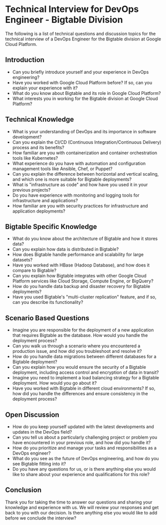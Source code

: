 

# Technical Interview for DevOps Engineer - Bigtable Division

The following is a list of technical questions and discussion topics for the technical interview of a DevOps Engineer for the Bigtable division at Google Cloud Platform.

## Introduction
- Can you briefly introduce yourself and your experience in DevOps engineering?
- Have you worked with Google Cloud Platform before? If so, can you explain your experience with it?
- What do you know about Bigtable and its role in Google Cloud Platform?
- What interests you in working for the Bigtable division at Google Cloud Platform?

## Technical Knowledge
- What is your understanding of DevOps and its importance in software development?
- Can you explain the CI/CD (Continuous Integration/Continuous Delivery) process and its benefits?
- How familiar are you with containerization and container orchestration tools like Kubernetes?
- What experience do you have with automation and configuration management tools like Ansible, Chef, or Puppet?
- Can you explain the difference between horizontal and vertical scaling, and which one is more suitable for Bigtable deployments?
- What is "infrastructure as code" and how have you used it in your previous projects?
- Do you have experience with monitoring and logging tools for infrastructure and applications?
- How familiar are you with security practices for infrastructure and application deployments?

## Bigtable Specific Knowledge
- What do you know about the architecture of Bigtable and how it stores data?
- Can you explain how data is distributed in Bigtable?
- How does Bigtable handle performance and scalability for large datasets?
- Have you worked with HBase (Hadoop Database), and how does it compare to Bigtable?
- Can you explain how Bigtable integrates with other Google Cloud Platform services like Cloud Storage, Compute Engine, or BigQuery?
- How do you handle data backup and disaster recovery for Bigtable deployments?
- Have you used Bigtable's "multi-cluster replication" feature, and if so, can you describe its functionality?

## Scenario Based Questions
- Imagine you are responsible for the deployment of a new application that requires Bigtable as the database. How would you handle the deployment process?
- Can you walk us through a scenario where you encountered a production issue, and how did you troubleshoot and resolve it?
- How do you handle data migrations between different databases for a Bigtable deployment?
- Can you explain how you would ensure the security of a Bigtable deployment, including access control and encryption of data in transit?
- Imagine you need to implement a load balancing strategy for a Bigtable deployment. How would you go about it?
- Have you worked with Bigtable in different cloud environments? If so, how did you handle the differences and ensure consistency in the deployment process?

## Open Discussion
- How do you keep yourself updated with the latest developments and updates in the DevOps field?
- Can you tell us about a particularly challenging project or problem you have encountered in your previous role, and how did you handle it?
- How do you prioritize and manage your tasks and responsibilities as a DevOps engineer?
- What do you see as the future of DevOps engineering, and how do you see Bigtable fitting into it?
- Do you have any questions for us, or is there anything else you would like to share about your experience and qualifications for this role?

## Conclusion
Thank you for taking the time to answer our questions and sharing your knowledge and experience with us. We will review your responses and get back to you with our decision. Is there anything else you would like to add before we conclude the interview?